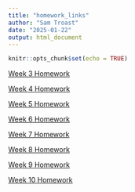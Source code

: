 ```yaml
---
title: "homework_links"
author: "Sam Troast"
date: "2025-01-22"
output: html_document
---
```


```r
knitr::opts_chunk$set(echo = TRUE)
```
[Week 3 Homework](Homework3.html)

[Week 4 Homework](Homework4.html)

[Week 5 Homework](Homework5.html)

[Week 6 Homework](Homework6.html)

[Week 7 Homework](Homework7.html)

[Week 8 Homework](Homework8.html) 

[Week 9 Homework](Homework9.html)

[Week 10 Homework](Homework10.html)
